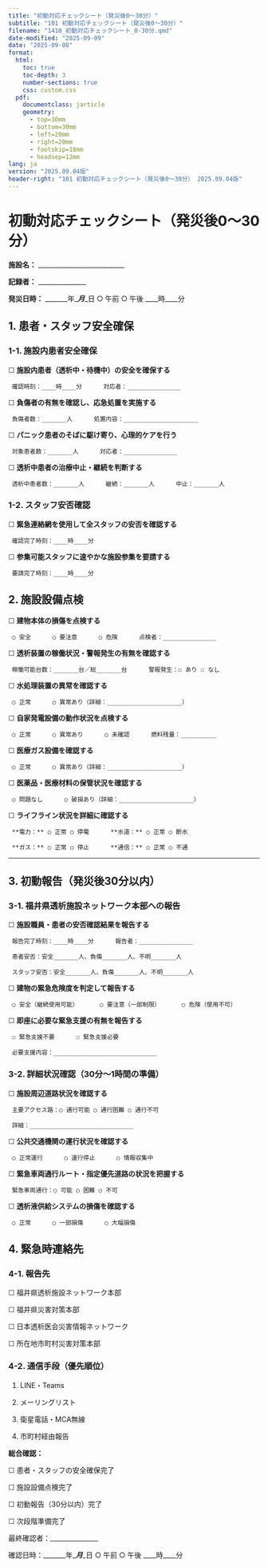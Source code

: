 ```yaml
---
title: "初動対応チェックシート（発災後0～30分）"
subtitle: "101 初動対応チェックシート（発災後0～30分）"
filename: "1410_初動対応チェックシート_0-30分.qmd"
date-modified: "2025-09-09"
date: "2025-09-08"
format: 
  html:
    toc: true
    toc-depth: 3
    number-sections: true
    css: custom.css
  pdf:
    documentclass: jarticle
    geometry: 
      - top=30mm
      - bottom=30mm  
      - left=20mm
      - right=20mm
      - footskip=18mm
      - headsep=12mm
lang: ja
version: "2025.09.04版"
header-right: "101 初動対応チェックシート（発災後0～30分） 2025.09.04版"
---
```



# 初動対応チェックシート（発災後0～30分）



**施設名：** ___________________________



**記録者：** _______________



**発災日時：** _______年____月____日      ○ 午前      ○ 午後      ____時____分



## 1. 患者・スタッフ安全確保

### 1-1. 施設内患者安全確保

☐ **施設内患者（透析中・待機中）の安全を確保する**

     確認時刻：____時____分      対応者：_______________



☐ **負傷者の有無を確認し、応急処置を実施する**

     負傷者数：_______人      処置内容：_____________________



☐ **パニック患者のそばに駆け寄り、心理的ケアを行う**

     対象患者数：_______人      対応者：_______________



☐ **透析中患者の治療中止・継続を判断する**

     透析中患者数：_______人      継続：_______人      中止：_______人



### 1-2. スタッフ安否確認

☐ **緊急連絡網を使用して全スタッフの安否を確認する**

     確認完了時刻：____時____分



☐ **参集可能スタッフに速やかな施設参集を要請する**

     要請完了時刻：____時____分



## 2. 施設設備点検

☐ **建物本体の損傷を点検する**

     ○ 安全      ○ 要注意      ○ 危険      点検者：_______________



☐ **透析装置の稼働状況・警報発生の有無を確認する**

     稼働可能台数：_______台／総_______台      警報発生：☐ あり ☐ なし



☐ **水処理装置の異常を確認する**

     ○ 正常      ○ 異常あり（詳細：_____________________）



☐ **自家発電設備の動作状況を点検する**

     ○ 正常      ○ 異常あり      ○ 未確認      燃料残量：__________



☐ **医療ガス設備を確認する**

     ○ 正常      ○ 異常あり（詳細：_____________________）



☐ **医薬品・医療材料の保管状況を確認する**

     ○ 問題なし      ○ 破損あり（詳細：_____________________）



☐ **ライフライン状況を詳細に確認する**

     **電力：** ○ 正常 ○ 停電      **水道：** ○ 正常 ○ 断水

     **ガス：** ○ 正常 ○ 停止      **通信：** ○ 正常 ○ 不通





---


## 3. 初動報告（発災後30分以内）

### 3-1. 福井県透析施設ネットワーク本部への報告

☐ **施設職員・患者の安否確認結果を報告する**

     報告完了時刻：____時____分      報告者：_______________

     患者安否：安全_______人、負傷_______人、不明_______人

     スタッフ安否：安全_______人、負傷_______人、不明_______人



☐ **建物の緊急危険度を判定して報告する**

     ○ 安全（継続使用可能）      ○ 要注意（一部制限）      ○ 危険（使用不可）



☐ **即座に必要な緊急支援の有無を報告する**

     ☐ 緊急支援不要      ☐ 緊急支援必要

     必要支援内容：_____________________________



### 3-2. 詳細状況確認（30分～1時間の準備）

☐ **施設周辺道路状況を確認する**

     主要アクセス路：○ 通行可能 ○ 通行困難 ○ 通行不可

     詳細：_____________________________



☐ **公共交通機関の運行状況を確認する**

     ○ 正常運行      ○ 運行停止      ○ 情報収集中



☐ **緊急車両通行ルート・指定優先道路の状況を把握する**

     緊急車両通行：○ 可能 ○ 困難 ○ 不可



☐ **透析液供給システムの損傷を確認する**

     ○ 正常      ○ 一部損傷      ○ 大幅損傷



## 4. 緊急時連絡先

### 4-1. 報告先
☐ 福井県透析施設ネットワーク本部

☐ 福井県災害対策本部

☐ 日本透析医会災害情報ネットワーク

☐ 所在地市町村災害対策本部

### 4-2. 通信手段（優先順位）
1. LINE・Teams

2. メーリングリスト

3. 衛星電話・MCA無線

4. 市町村経由報告



**総合確認：**

☐ 患者・スタッフの安全確保完了

☐ 施設設備点検完了

☐ 初動報告（30分以内）完了

☐ 次段階準備完了



最終確認者：_______________

確認日時：_______年____月____日      ○ 午前      ○ 午後      ____時____分